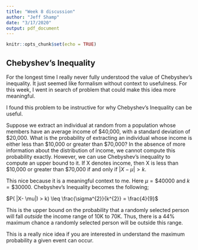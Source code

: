 ```yaml
---
title: "Week 8 discussion"
author: "Jeff Shamp"
date: "3/17/2020"
output: pdf_document
---
```


```r
knitr::opts_chunk$set(echo = TRUE)
```

## Chebyshev's Inequality

For the longest time I really never fully understood the value of Chebyshev's inequality. It just seemed like formalism without context to usefulness. For this week, I went in search of problem that could make this idea more meaningful. 

I found this problem to be instructive for why Chebyshev's Inequality can be useful. 

Suppose we extract an individual at random from a population whose members have an average income of \$40,000, with a standard deviation of \$20,000. What is the probability of extracting an individual whose income is either less than \$10,000 or greater than \$70,000? In the absence of more information about the distribution of income, we cannot compute this probability exactly. However, we can use Chebyshev's inequality to compute an upper bound to it. If X denotes income, then X is less than \$10,000 or greater than \$70,000 if and only if $|X - \mu | > k$.

This nice because it is a meaningful context to me. Here $\mu = \$40000$ and $k=\$30000$. Chebyshev's Inequality becomes the following;

$P( |X- \mu|) > k) \leq \frac{\sigma^{2}}{k^{2}} = \frac{4}{9}$

 This is the upper bound on the probability that a randomly selected person will fall _outside_ the income range of 10K to 70K. Thus, there is a 44% maximum chance a randomly selected person will be outside this range. 
 
 This is a really nice idea if you are interested in understand the maximum probability a given event can occur. 